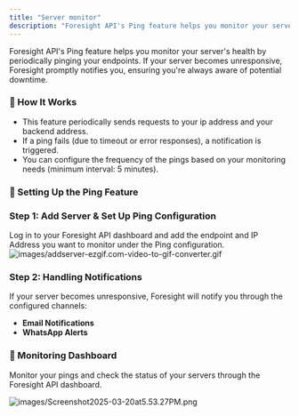 ```yaml
---
title: "Server monitor"
description: "Foresight API's Ping feature helps you monitor your server's health by periodically pinging your endpoints. If your server becomes unresponsive, Foresight promptly notifies you, ensuring you're always aware of potential downtime."
---
```


Foresight API's Ping feature helps you monitor your server's health by periodically pinging your endpoints. If your server becomes unresponsive, Foresight promptly notifies you, ensuring you're always aware of potential downtime.

### 📘 How It Works

- This feature periodically sends requests to your ip address and your backend address.
- If a ping fails (due to timeout or error responses), a notification is triggered.
- You can configure the frequency of the pings based on your monitoring needs (minimum interval: 5 minutes).

### 🚀 Setting Up the Ping Feature

### Step 1: Add Server & Set Up Ping Configuration

Log in to your Foresight API dashboard and add the endpoint and IP Address you want to monitor under the Ping configuration. ![images/addserver-ezgif.com-video-to-gif-converter.gif](/images/addserver-ezgif.com-video-to-gif-converter.gif)

### Step 2: Handling Notifications

If your server becomes unresponsive, Foresight will notify you through the configured channels:

- **Email Notifications**
- **WhatsApp Alerts**

### 🔎 Monitoring Dashboard

Monitor your pings and check the status of your servers through the Foresight API dashboard.

![images/Screenshot2025-03-20at5.53.27PM.png](/dashboard.png)
